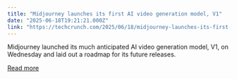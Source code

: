 ```yaml
---
title: "Midjourney launches its first AI video generation model, V1"
date: "2025-06-18T19:21:21.000Z"
link: "https://techcrunch.com/2025/06/18/midjourney-launches-its-first-ai-video-generation-model-v1/"
---
```


Midjourney launched its much anticipated AI video generation model, V1, on Wednesday and laid out a roadmap for its future releases.

[Read more](https://techcrunch.com/2025/06/18/midjourney-launches-its-first-ai-video-generation-model-v1/)
